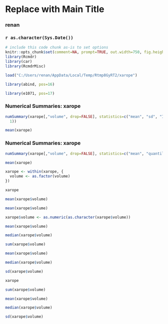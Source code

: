 <!-- R Commander Markdown Template -->

Replace with Main Title
=======================

### renan

### `r as.character(Sys.Date())`

```r
# include this code chunk as-is to set options
knitr::opts_chunk$set(comment=NA, prompt=TRUE, out.width=750, fig.height=8, fig.width=8)
library(Rcmdr)
library(car)
library(RcmdrMisc)
```

```r
load("C:/Users/renan/AppData/Local/Temp/Rtmp8GyRT2/xarope")
```


```r
library(abind, pos=16)
```


```r
library(e1071, pos=17)
```



### Numerical Summaries: xarope
```r
numSummary(xarope[,"volume", drop=FALSE], statistics=c("mean", "sd", "IQR", "quantiles"), quantiles=c(0,.25,.5,.75,
  1))
```


```r
mean(xarope)
```



### Numerical Summaries: xarope
```r
numSummary(xarope[,"volume", drop=FALSE], statistics=c("mean", "quantiles"), quantiles=c(0,.25,.5,.75,1))
```

```r
mean(xarope)
```


```r
xarope <- within(xarope, {
  volume <- as.factor(volume)
})
```


```r
xarope
```


```r
mean(xarope$volume)
```


```r
mean(xarope$volume)
```

```r
xarope$volume <- as.numeric(as.character(xarope$volume))
```


```r
mean(xarope$volume)
```


```r
median(xarope$volume)
```


```r
sum(xarope$volume)
```


```r
mean(xarope$volume)
```


```r
median(xarope$volume)
```


```r
sd(xarope$volume)
```


```r
xarope
```


```r
sum(xarope$volume)
```


```r
mean(xarope$volume)
```


```r
median(xarope$volume)
```


```r
sd(xarope$volume)
```


